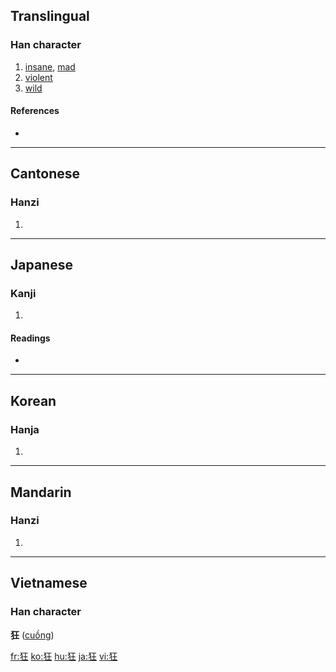 ==Translingual==

===Han character===
{{Han char|rn=94|rad=犬|as=04|sn=7|four=4121<sub>4</sub>|canj=大竹一土 (KHMG)}}

# [[insane]], [[mad]]
# [[violent]]
# [[wild]]

====References====
* {{Han ref|kx=0707.200|dkj=20287|dj=1120.030|hdz=21334.040|uh=72C2|ud=29378|bh=A867|bd=43111}}

----

==Cantonese==

===Hanzi===
{{yue-hanzi|jyut=|y=kwong4}}

# {{defn|Cantonese}}

----

==Japanese==

===Kanji===
{{ja-kanji|grade=c|rs=犬04}}

# {{defn|Japanese}}

====Readings====
* {{ja-readings|on=[[きょう]] (kyō)|kun=[[くるう]] (kuruu), [[きちがい]] (kichigai)}}

----

==Korean==

===Hanja===
{{ko-hanja|hangeul=광|eumhun=|rv=gwang|mr=kwang|y=kwang}}

# {{defn|Korean}}

----

==Mandarin==

===Hanzi===
{{cmn-hanzi|pin=[[kuáng]] ([[kuang2]])|wg=k'uang<sup>2</sup>}}

# {{defn|Mandarin}}

----

==Vietnamese==
===Han character===
'''狂''' ([[cuồng]])

[[fr:狂]]
[[ko:狂]]
[[hu:狂]]
[[ja:狂]]
[[vi:狂]]